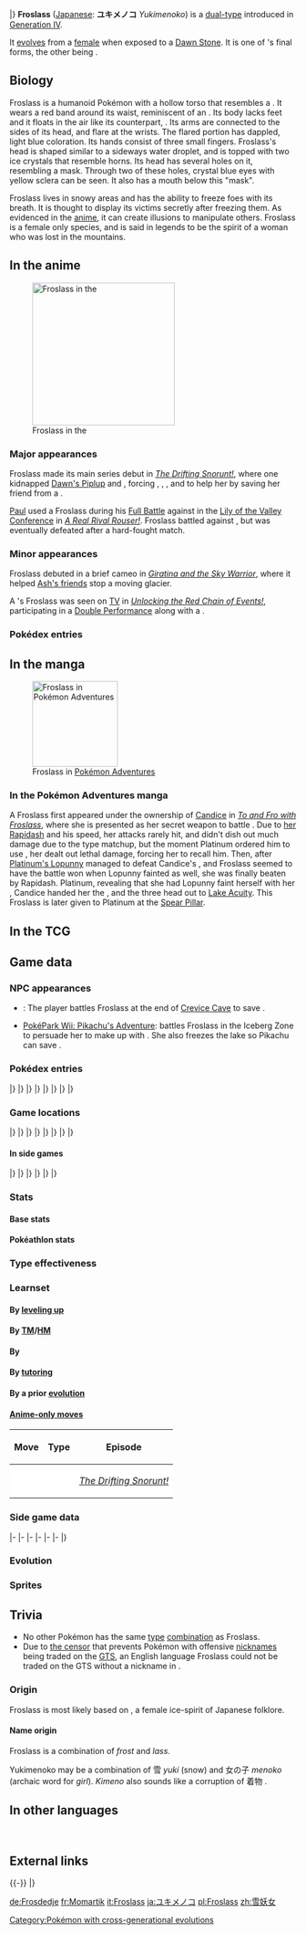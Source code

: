 {{PokémonPrevNext/Head|type=Ice|type2=Ghost}}
{{PokémonPrevNext/Pokémon|type=Ice|prevnum=477|prev=Dusknoir|nextnum=479|next=Rotom}}
|}
{{Pokémon Infobox
|name=Froslass
|jname=ユキメノコ
|tmname=Yukimenoko
|ndex=478
|hdex6=181
|sdex=208
|adex=248
|abrow=215
|obrow=288
|opbrow=153
|typebox=1
|type1=Ice
|type2=Ghost
|category=Snow Land
|height-ftin=4'03"
|height-m=1.3
|weight-lbs=58.6
|weight-kg=26.6
|abilityn=d
|ability1=Snow Cloak
|abilityd=Cursed Body
|egggroupn=2
|egggroup1=Fairy
|egggroup2=Mineral
|eggcycles=20
|evtotal=2
|evsp=2
|expyield=168
|oldexp=187
|lv100exp=1,000,000
|gendercode=254
|color=White
|catchrate=75
|body=04
|pokefordex=froslass
|generation=4
|friendship=70
}}
'''Froslass''' ([[List of Japanese Pokémon names|Japanese]]: '''ユキメノコ''' ''Yukimenoko'') is a [[type|dual-type]] {{2t|Ice|Ghost}} {{OBP|Pokémon|species}} introduced in [[Generation IV]].

It [[Evolution|evolve]]s from a [[gender|female]] {{p|Snorunt}} when exposed to a [[Dawn Stone]]. It is one of {{p|Snorunt}}'s final forms, the other being {{p|Glalie}}.

==Biology==
Froslass is a humanoid Pokémon with a hollow torso that resembles a {{wp|kimono}}. It wears a red band around its waist, reminiscent of an {{wp|Obi}}. Its body lacks feet and it floats in the air like its counterpart, {{p|Glalie}}. Its arms are connected to the sides of its head, and flare at the wrists. The flared portion has dappled, light blue coloration. Its hands consist of three small fingers. Froslass's head is shaped similar to a sideways water droplet, and is topped with two ice crystals that resemble horns. Its head has several holes on it, resembling a mask. Through two of these holes, crystal blue eyes with yellow sclera can be seen. It also has a mouth below this "mask".

Froslass lives in snowy areas and has the ability to freeze foes with its {{tt|-58 degrees Fahrenheit|-50 degrees Celsius}} breath. It is thought to display its victims secretly after freezing them. As evidenced in the [[DP116|anime]], it can create illusions to manipulate others. Froslass is a female only species, and is said in legends to be the spirit of a woman who was lost in the mountains.

==In the anime==
[[File:Paul Froslass.png|thumb|left|250px|Froslass in the {{pkmn|anime}}]]
===Major appearances===
Froslass made its main series debut in ''[[DP116|The Drifting Snorunt!]]'', where one kidnapped [[Dawn's Piplup]] and {{MTR}}, forcing {{Ash}}, {{an|Dawn}}, {{an|Brock}}, and {{TRT}} to help her by saving her friend {{p|Snorunt}} from a {{OBP|poacher|DP116}}.

[[Paul]] used a Froslass during his [[Full Battle]] against {{Ash}} in the [[Lily of the Valley Conference]] in ''[[DP187|A Real Rival Rouser!]]''. Froslass battled against {{AP|Pikachu}}, but was eventually defeated after a hard-fought match.

===Minor appearances===
Froslass debuted in a brief cameo in ''[[M11|Giratina and the Sky Warrior]]'', where it helped [[Ash's friends]] stop a moving glacier.

A {{pkmn|Coordinator}}'s Froslass was seen on [[Television|TV]] in ''[[DP150|Unlocking the Red Chain of Events!]]'', participating in a [[Double Performance]] along with a {{p|Lucario}}.

===Pokédex entries===
{{Animedexheader|Sinnoh}}
{{Animedexbody|DP116|Froslass|Dawn's Pokédex|Froslass, the Snow Land Pokémon and an evolved form of {{p|Snorunt}}. It freezes its opponents to temperatures nearly minus sixty degrees.}}
{{Animedexfooter/Pokémon|''Diamond & Pearl''|Sinnoh}}

==In the manga==
[[File:Platinum Froslass.png|thumb|150px|Froslass in [[Pokémon Adventures]]]]
===In the Pokémon Adventures manga===
A Froslass first appeared under the ownership of [[Candice]] in ''[[PS388|To and Fro with Froslass]]'', where she is presented as her secret weapon to battle {{adv|Platinum}}. Due to [[Platinum's Rapidash|her Rapidash]] and his speed, her attacks rarely hit, and didn't dish out much damage due to the type matchup, but the moment Platinum ordered him to use {{m|Rest}}, her {{m|Wake-Up Slap}} dealt out lethal damage, forcing her to recall him. Then, after [[Platinum's Lopunny]] managed to defeat Candice's {{p|Abomasnow}}, and Froslass seemed to have the battle won when Lopunny fainted as well, she was finally beaten by Rapidash. Platinum, revealing that she had Lopunny faint herself with her {{m|Healing Wish}}, Candice handed her the {{badge|Icicle}}, and the three head out to [[Lake Acuity]]. This Froslass is later given to Platinum at the [[Spear Pillar]].

==In the TCG==
{{main|Froslass (TCG)}}

==Game data==
===NPC appearances===
* {{g|Mystery Dungeon: Explorers of Time and Explorers of Darkness}}: The player battles Froslass at the end of [[Crevice Cave]] to save {{p|Scizor}}.
* [[PokéPark Wii: Pikachu's Adventure]]: {{p|Pikachu}} battles Froslass in the Iceberg Zone to persuade her to make up with {{p|Glalie}}. She also freezes the lake so Pikachu can save {{p|Mamoswine}}.

===Pokédex entries===
{{Dex/Header|type=Ice|type2=Ghost}}
{{Dex/NA|gen=IV}}
{{Dex/Gen|gen=IV}}
{{Dex/Entry2|v=Diamond|v2=Pearl|entry=It freezes foes with an icy breath nearly {{tt|-60 degrees F|-50 degrees C}}. What seems to be its body is actually hollow.}}
{{Dex/Entry1|v=Platinum|entry=It freezes prey by blowing its {{tt|-58 degree F|-50 degree C}} breath. It is said to then secretly display its prey.}}
{{Dex/Entry1|v=HeartGold|entry=Legends in snowy regions say that a woman who was lost on an icy mountain was reborn as Froslass.}}
{{Dex/Entry1|v=SoulSilver|entry=Legends in snowy regions say that a woman who was lost on an icy mountain was reborn as Froslass<!-- period is missing -->}}
|}
|}
{{Dex/Gen|gen=V}}
{{Dex/Entry2|v=Black|v2=White|t=FFF|entry=It freezes prey by blowing its {{tt|-58 degree F|-50 degree C}} breath. It is said to then secretly display its prey.}}
{{Dex/Entry2|v=Black 2|v2=White 2|t=FFF|entry=It freezes prey by blowing its {{tt|-58 degree F|-50 degree C}} breath. It is said to then secretly display its prey.}}
|}
|}
{{Dex/Gen|gen=VI}}
{{Dex/Entry1|v=X|t=FFF|entry=It freezes foes with an icy breath nearly {{tt|-60 degrees Fahrenheit|-50 degree Celsius}}. What seems to be its body is actually hollow.}}
{{Dex/Entry1|v=Y|entry=Legends in snowy regions say that a woman who was lost on an icy mountain was reborn as Froslass.}}
{{Dex/Entry1|v=Omega Ruby|t=FFF|entry=It freezes foes with an icy breath nearly {{tt|-60 degrees Fahrenheit|-50 degree Celsius}}. What seems to be its body is actually hollow.}}
{{Dex/Entry1|v=Alpha Sapphire|t=FFF|entry=Legends in snowy regions say that a woman who was lost on an icy mountain was reborn as Froslass.}}
|}
|}
{{Dex/Gen|gen=VII}}
{{Dex/Entry1|v=Sun|entry=When it finds humans or Pokémon it likes, it freezes them and takes them to its chilly den, where they become decorations.}}
{{Dex/Entry1|v=Moon|entry=The soul of a woman lost on a snowy mountain possessed an icicle, becoming this Pokémon. The food it most relishes is the souls of men.}}
{{Dex/Entry1|v=Ultra Sun|entry=It freezes hikers who have come to climb snowy mountains and carries them back to its home. It only goes after men it thinks are handsome.}}
{{Dex/Entry1|v=Ultra Moon|entry=It's said that on nights of terrible blizzards, it comes down to human settlements. If you hear it knocking at your door, do not open it!}}
|}
|}
{{Dex/Footer}}

===Game locations===
{{Availability/Header|type=Ice|type2=Ghost}}
{{Availability/NA|gen=IV}}
{{Availability/Gen|gen=IV}}
{{Availability/Entry2|v=Diamond|v2=Pearl|area=[[Evolution|Evolve]] {{p|Snorunt}}{{female}}}}
{{Availability/Entry1|v=Platinum|area=[[Evolution|Evolve]] {{p|Snorunt}}{{female}}}}
{{Availability/Entry2/None|v=HeartGold|v2=SoulSilver|area=[[Evolution|Evolve]] [[Pokéwalker]] {{p|Snorunt}}{{female}}}}
|}
|}
{{Availability/Gen|gen=V}}
{{Availability/Entry2/None|v=Black|v2=White|area=[[Poké Transfer]]}}
{{Availability/Entry2/None|v=Black 2|v2=White 2|area=[[Poké Transfer]]}}
|}
|}
{{Availability/Gen|gen=VI}}
{{Availability/Entry2|v=X|v2=Y|t=fff|area=[[Evolution|Evolve]] {{p|Snorunt}}{{female}}}}
{{Availability/Entry2|v=Omega Ruby|v2=Alpha Sapphire|t=fff|t2=fff|area=[[Evolution|Evolve]] {{p|Snorunt}}{{female}}}}
|}
|}
{{Availability/Gen|gen=VII}}
{{Availability/Entry2|v=Sun|v2=Moon|area=[[Evolution|Evolve]] {{p|Snorunt}}{{female}}}}
{{Availability/Entry2|v=Ultra Sun|v2=Ultra Moon|area=[[Evolution|Evolve]] {{p|Snorunt}}{{female}}}}
|}
|}
{{Availability/Footer}}

====In side games====
{{Availability/Header|type=Ice|type2=Ghost}}
{{Availability/NA|gen=IV}}
{{Availability/Gen|gen=IV}}
{{Availability/Entry2|v=MD Time|v2=MD Darkness|link=Pokémon Mystery Dungeon: Explorers of Time and Explorers of Darkness|area=[[Crystal Crossing]] (9F-13F)}}
{{Availability/Entry1|v=MD Sky|link=Pokémon Mystery Dungeon: Explorers of Sky|area=[[Crystal Crossing]] (9F-13F)}}
{{Availability/Entry1|v=Ranger: SoA|link=Pokémon Ranger: Shadows of Almia|color={{SoA color}}|area=[[Almia Castle]]}}
{{Availability/Entry1|v=Rumble|color={{fire color}}|area=[[Rocky Cave]]}}
<!--{{Availability/Entry1|v=MD Stormy|link=Pokémon Mystery Dungeon (WiiWare)|color={{water color}}|area=}}-->
{{Availability/Entry1|v=PokéPark Wii|link=PokéPark Wii: Pikachu's Adventure|color={{grass color}}|area=[[Iceberg Zone]]}}
{{Availability/Entry1|v=Ranger: GS|link=Pokémon Ranger: Guardian Signs|color={{GS color}}|area=[[Sky Fortress]]}}
|}
|}
{{Availability/Gen|gen=V}}
{{Availability/Entry1|1|v=Rumble Blast|color={{fire color}}|area=Glacier: [[World Axle - B2F]], [[Frozen Tundra]]}}
{{Availability/Entry1|1|v=Conquest|color={{silver color}}|area=[[Evolution|Evolve]] {{p|Snorunt}}}}
{{Availability/Entry1|1|v=Rumble U|color={{fire color}}|area=[[Conductor Room#Frozen Runway|Conductor Room: Frozen Runway]]}}
|}
|}
{{Availability/Gen|gen=VI}}
{{Availability/Entry1|1|v=Battle Trozei|color={{defense color}}|area=[[Safari Jungle#Friday Stage 3|Safari Jungle: Stage 3]]{{dotw|Fr}}}}
{{Availability/Entry1|1|v=Shuffle|color={{beauty color}}|area=[[Castle Noapte|Castle Noapte: Stage 128]]}}
{{Availability/Entry1|1|v=Rumble World|color={{fire color}}|area=[[Distortion Land#Outermost Snowfield|Distortion Land: Outermost Snowfield]] <small>(Center Boss, Back, Special)</small>}}
{{Availability/Entry1|1|v=Picross|color={{skill color light}}|area=[[Pokémon Picross Stages#Area 22|Area 22: Stage 01]]}}
|}
|}
{{Availability/Footer}}

===Stats===
====Base stats====
{{BaseStats
|type=Ice
|type2=Ghost
|HP=     70
|Attack= 80
|Defense=70
|SpAtk=  80
|SpDef=  70
|Speed= 110}}

====Pokéathlon stats====
{{Pokéthlon
|type=Ice
|type2=Ghost
|Speed=3
|SpeedMax=4
|Power=1
|PowerMax=3
|Technique=4
|TechniqueMax=5
|Stamina=2
|StaminaMax=3
|Jump=3
|JumpMax=5
}}

===Type effectiveness===
{{TypeEffectiveness
|type1=Ice
|type2=Ghost
|Normal=    0
|Fighting=  0
|Flying=  100
|Poison=   50
|Ground=  100
|Rock=    200
|Bug=      50
|Ghost=   200
|Steel=   200
|Fire=    200
|Water=   100
|Grass=   100
|Electric=100
|Psychic= 100
|Ice=      50
|Dragon=  100
|Dark=    200
|Fairy=   100
|notes=yes
|ghost=yes
|newnormal=1
|newfighting=2}}

===Learnset===
====By [[Level|leveling up]]====
{{learnlist/levelh/7|Froslass|Ice|Ghost|4}}
{{learnlist/level7|1|Ominous Wind|Ghost|Special|60|100|5||'''}}
{{learnlist/level7|1|Destiny Bond|Ghost|Status|&mdash;|&mdash;|5}}
{{learnlist/level7|1|Powder Snow|Ice|Special|40|100|25||'''}}
{{learnlist/level7|1|Leer|Normal|Status|&mdash;|100|30}}
{{learnlist/level7|1|Double Team|Normal|Status|&mdash;|&mdash;|15}}
{{learnlist/level7|1|Ice Shard|Ice|Physical|40|100|30||'''}}
{{learnlist/level7|{{tt|Evo.|Learned upon evolving}}|Ominous Wind|Ghost|Special|60|100|5||'''}}
{{learnlist/level7|5|Double Team|Normal|Status|&mdash;|&mdash;|15}}
{{learnlist/level7|10|Ice Shard|Ice|Physical|40|100|30||'''}}
{{learnlist/level7|14|Icy Wind|Ice|Special|55|95|15||'''}}
{{learnlist/level7|19|Astonish|Ghost|Physical|30|100|15||'''}}
{{learnlist/level7|23|Draining Kiss|Fairy|Special|50|100|10}}
{{learnlist/level7|28|Will-O-Wisp|Fire|Status|&mdash;|85|15}}
{{learnlist/level7|32|Confuse Ray|Ghost|Status|&mdash;|100|10}}
{{learnlist/level7|37|Wake-Up Slap|Fighting|Physical|70|100|10}}
{{learnlist/level7|41|Captivate|Normal|Status|&mdash;|100|20}}
{{learnlist/level7|42|Shadow Ball|Ghost|Special|80|100|15||'''}}
{{learnlist/level7|48|Blizzard|Ice|Special|110|70|5||'''}}
{{learnlist/level7|54|Hail|Ice|Status|&mdash;|&mdash;|10}}
{{learnlist/level7|61|Destiny Bond|Ghost|Status|&mdash;|&mdash;|5}}
{{learnlist/levelf/7|Froslass|Ice|Ghost|4}}

====By [[TM]]/[[HM]]====
{{learnlist/tmh/7|Froslass|Ice|Ghost|4}}
{{learnlist/tm7|TM06|Toxic|Poison|Status|&mdash;|90|10}}
{{learnlist/tm7|TM07|Hail|Ice|Status|&mdash;|&mdash;|10}}
{{learnlist/tm7|TM10|Hidden Power|Normal|Special|60|100|15}}
{{learnlist/tm7|TM12|Taunt|Dark|Status|&mdash;|100|20}}
{{learnlist/tm7|TM13|Ice Beam|Ice|Special|90|100|10||'''}}
{{learnlist/tm7|TM14|Blizzard|Ice|Special|110|70|5||'''}}
{{learnlist/tm7|TM15|Hyper Beam|Normal|Special|150|90|5}}
{{learnlist/tm7|TM16|Light Screen|Psychic|Status|&mdash;|&mdash;|30}}
{{learnlist/tm7|TM17|Protect|Normal|Status|&mdash;|&mdash;|10}}
{{learnlist/tm7|TM18|Rain Dance|Water|Status|&mdash;|&mdash;|5}}
{{learnlist/tm7|TM20|Safeguard|Normal|Status|&mdash;|&mdash;|25}}
{{learnlist/tm7|TM21|Frustration|Normal|Physical|&mdash;|100|20}}
{{learnlist/tm7|TM24|Thunderbolt|Electric|Special|90|100|15}}
{{learnlist/tm7|TM25|Thunder|Electric|Special|110|70|10}}
{{learnlist/tm7|TM27|Return|Normal|Physical|&mdash;|100|20}}
{{learnlist/tm7|TM29|Psychic|Psychic|Special|90|100|10}}
{{learnlist/tm7|TM30|Shadow Ball|Ghost|Special|80|100|15||'''}}
{{learnlist/tm7|TM32|Double Team|Normal|Status|&mdash;|&mdash;|15}}
{{learnlist/tm7|TM41|Torment|Dark|Status|&mdash;|100|15}}
{{learnlist/tm7|TM42|Facade|Normal|Physical|70|100|20}}
{{learnlist/tm7|TM44|Rest|Psychic|Status|&mdash;|&mdash;|10}}
{{learnlist/tm7|TM45|Attract|Normal|Status|&mdash;|100|15}}
{{learnlist/tm7|TM48|Round|Normal|Special|60|100|15}}
{{learnlist/tm7|TM56|Fling|Dark|Physical|&mdash;|100|10}}
{{learnlist/tm7|TM61|Will-O-Wisp|Fire|Status|&mdash;|85|15}}
{{learnlist/tm7|TM63|Embargo|Dark|Status|&mdash;|100|15}}
{{learnlist/tm7|TM66|Payback|Dark|Physical|50|100|10}}
{{learnlist/tm7|TM68|Giga Impact|Normal|Physical|150|90|5}}
{{learnlist/tm7|TM70|Aurora Veil|Ice|Status|&mdash;|&mdash;|20}}
{{learnlist/tm7|TM73|Thunder Wave|Electric|Status|&mdash;|90|20}}
{{learnlist/tm7|TM77|Psych Up|Normal|Status|&mdash;|&mdash;|10}}
{{learnlist/tm7|TM79|Frost Breath|Ice|Special|60|90|10||'''}}
{{learnlist/tm7|TM85|Dream Eater|Psychic|Special|100|100|15}}
{{learnlist/tm7|TM87|Swagger|Normal|Status|&mdash;|85|15}}
{{learnlist/tm7|TM88|Sleep Talk|Normal|Status|&mdash;|&mdash;|10}}
{{learnlist/tm7|TM90|Substitute|Normal|Status|&mdash;|&mdash;|10}}
{{learnlist/tm7|TM100|Confide|Normal|Status|&mdash;|&mdash;|20}}
{{learnlist/tmf/7|Froslass|Ice|Ghost|4}}

====By {{pkmn|breeding}}====
{{learnlist/breedh/7|Froslass|Ice|Ghost|4}}
{{learnlist/breed7|{{MSP|582|Vanillite}}{{MSP|583|Vanillish}}{{MSP|584|Vanilluxe}}|Avalanche|Ice|Physical|60|100|10||'''}}
{{learnlist/breed7|{{MSP|417|Pachirisu}}|Bide|Normal|Physical|&mdash;|&mdash;|10}}
{{learnlist/breed7|{{MSP|185|Sudowoodo}}{{MSP|299|Nosepass}}{{MSP|476|Probopass}}|Block|Normal|Status|&mdash;|&mdash;|5}}
{{learnlist/breed7|{{MSP|039|Jigglypuff}}{{MSP|040|Wigglytuff}}{{MSP|562|Yamask}}{{MSP|563|Cofagrigus}}|Disable|Normal|Status|&mdash;|100|20}}
{{learnlist/breed7|{{MSP|303|Mawile}}{{MSP|312|Minun}}{{MSP|684|Swirlix}}{{MSP|685|Slurpuff}}|Fake Tears|Dark|Status|&mdash;|100|20}}
{{learnlist/breed7|{{MSP|562|Yamask}}{{MSP|563|Cofagrigus}}|Hex|Ghost|Special|65|100|10||'''}}
{{learnlist/breed7|{{MSP|039|Jigglypuff}}{{MSP|074|Geodude}}{{MSP|074A|Geodude}}{{MSP|075|Graveler}}{{MSP|075A|Graveler}}{{MSP|183|Marill}}<br>{{MSP|184|Azumarill}}{{MSP|597|Ferroseed}}{{MSP|598|Ferrothorn}}{{MSP|777|Togedemaru}}|Rollout|Rock|Physical|30|90|20}}
{{learnlist/breed7|{{MSP|707|Klefki}}|Spikes|Ground|Status|&mdash;|&mdash;|20}}
{{learnlist/breed7|{{MSP|312|Minun}}|Switcheroo|Dark|Status|&mdash;|100|10}}
{{learnlist/breed7|{{MSP|351|Castform}}{{MSP|407|Roserade}}{{MSP|584|Vanilluxe}}|Weather Ball|Normal|Special|50|100|10}}
{{learnlist/breedf/7|Froslass|Ice|Ghost|4}}

====By [[Move Tutor|tutoring]]====
{{learnlist/tutorh/7|Froslass|Ice|Ghost|4}}
{{learnlist/tutor7|Ally Switch|Psychic|Status|—|—|15|||no|yes}}
{{learnlist/tutor7|Block|Normal|Status|—|—|5|||no|yes}}
{{learnlist/tutor7|Ice Punch|Ice|Physical|75|100|15||'''|no|yes}}
{{learnlist/tutor7|Icy Wind|Ice|Special|55|95|15||'''|no|yes}}
{{learnlist/tutor7|Laser Focus|Normal|Status|—|—|30|||no|yes}}
{{learnlist/tutor7|Pain Split|Normal|Status|—|—|20|||no|yes}}
{{learnlist/tutor7|Shock Wave|Electric|Special|60|—|20|||no|yes}}
{{learnlist/tutor7|Signal Beam|Bug|Special|75|100|15|||no|yes}}
{{learnlist/tutor7|Snatch|Dark|Status|—|—|10|||no|yes}}
{{learnlist/tutor7|Snore|Normal|Special|50|100|15|||no|yes}}
{{learnlist/tutor7|Spite|Ghost|Status|—|100|10|||no|yes}}
{{learnlist/tutor7|Telekinesis|Psychic|Status|—|—|15|||no|yes}}
{{learnlist/tutor7|Trick|Psychic|Status|—|100|10|||no|yes}}
{{learnlist/tutor7|Water Pulse|Water|Special|60|100|20|||no|yes}}
{{learnlist/tutorf/7|Froslass|Ice|Ghost|4}}

====By a prior [[evolution]]====
{{learnlist/prevoh/7|Froslass|Ice|Ghost|4}}
{{learnlist/prevo7|361|Snorunt|||||Bite|Dark|Physical|60|100|25}}
{{learnlist/prevo7|361|Snorunt|||||Ice Fang|Ice|Physical|65|95|15|'''}}
{{learnlist/prevo7|361|Snorunt|||||Headbutt|Normal|Physical|70|100|15}}
{{learnlist/prevo7|361|Snorunt|||||Crunch|Dark|Physical|80|100|15}}
{{learnlist/prevof/7|Froslass|Ice|Ghost|4}}

====[[Anime move errors|Anime-only moves]]====
{| class="roundy" style="margin:auto; background: #{{ice color light}}; border: 3px solid #{{ghost color}}"
! Move
! Type
! Episode
|-
| style="background:#fff; {{roundybl|5px}}" | {{m|Slash}}
| style="background:#fff" | {{typecolor|Normal}}
| style="background:#fff; {{roundybr|5px}}" | ''[[DP116|The Drifting Snorunt!]]''
|}

===Side game data===
{{Spindata/Head|type=Ice|type2=Ghost}}
{{Spindata/MDTDS|col=6|type=Ice|ndex=478
|body=1
|rate=-10
|IQ=A
}}
|-
{{Spindata/Ranger SoA|col=6|type=Ice
|group=Ice
|assist=Ice
|field=Crush
|fieldpower=4
|browser=It makes hunks of ice fall. It protects itself with a ghostly fire.
}}
|-
{{Spindata/Ranger GS|col=6|type=Ice
|group=Ice
|assist=Ice
|field=Crush
|fieldpower=4
|browser=It causes continuous blizzards around itself that make Pokémon Stopped.
}}
|-
{{Spindata/Rumble|col=3|type=Ice
|att=3
|def=3
|speed=4
}}
{{Spindata/RumbleBlast|col=3|type=Ice
|att=3
|def=3
|speed=4
}}
|-
{{Spindata/PokéPark|col=6|type=Ice|ndex=478
|Pad=Froslass fought with {{p|Glalie}} in the [[Iceberg Zone]], but usually they are good friends! Her {{m|Blizzard}} can freeze an entire lake!
}}
|-
{{Spindata/Conquest|col=6|type=Ice|ndex=478
|HP=3
|atk=2
|def=3
|spd=4
|range=3
|move=Icy Wind
|ability1=Mountaineer
|ability2=Dodge
|ability3=Frostbite
|evo=Evolves from {{p|Snorunt}} when its [[link]] is improved while its female [[Warrior]] is equipped with a [[Dawn Stone]]
|link='''{{OBP|Aya|Conquest}}''' and {{DL|List of Pokémon Conquest characters|Hiroko}}
}}
|-
{{Spindata/Battle Trozei|col=3|type=Ice|ndex=478
|power=2
}}
{{Spindata/Shuffle|col=3|type=Ice|ndex=478|num=126
|min=60
|max=105
|raisemaxlevel=5
|skill=Mega Boost
|skilldesc=Fills the Mega Gauge of a Pokémon of the same type.
|swapper=Block Smash+
}}
|}

===Evolution===
{{evobox-2
|type1=Ice
|type2=Ghost
|no1=361
|name1=Snorunt
|type1-1=Ice
|evo1={{bag|Dawn Stone}} {{female}}<br>{{color2|000|Dawn Stone}}<br><small>({{color2|000|Gender|female}})</small>
|no2=478
|name2=Froslass
|type1-2=Ice
|type2-2=Ghost}}

===Sprites===
{{Spritebox/Header|type=Ice|type2=Ghost}}
{{Spritebox/NA|gen=IV}}
{{Spritebox/4|ndex=478}}
{{Spritebox/5|ndex=478}}
{{Spritebox/6|ndex=478}}
{{Spritebox/7|ndex=478}}
{{Spritebox/Footer|478|Froslass}}

==Trivia==
* No other Pokémon has the same [[type]] [[List of Pokémon with unique type combinations|combination]] as Froslass.
* Due to [[List of censored words in Pokémon Black and White Versions|the censor]] that prevents Pokémon with offensive [[nickname]]s being traded on the [[GTS]], an English language Froslass could not be traded on the GTS without a nickname in {{game|Black and White|s}}.

===Origin===
Froslass is most likely based on {{wp|Yuki-onna}}, a female ice-spirit of Japanese folklore.

====Name origin====
Froslass is a combination of ''frost'' and ''lass''.

Yukimenoko may be a combination of 雪 ''yuki'' (snow) and 女の子 ''menoko'' (archaic word for ''girl''). ''Kimeno'' also sounds like a corruption of 着物 ''{{wp|kimono}}''.

==In other languages==
{{Other languages|type=Ice|type2=Ghost
|ja=ユキメノコ ''Yukimenoko''|jameaning=From 雪 ''yuki'' (snow) and 女の子 ''menoko'' (archaic word for girl). ''Kimeno'' also sounds like a corruption of 着物 ''kimono''.
|de=Frosdedje|demeaning=From ''Frost'' and possibly ''{{tt|Mädchen|girl}}''
|fr=Momartik|frmeaning=From ''{{tt|môme|lass}}'' and ''{{tt|arctique|arctic}}''
|es=Froslass|esmeaning=Same as English name
|it=Froslass|itmeaning=Same as English name
|ko=눈여아 ''Nunyeoa''|komeaning=From {{tt|눈 ''nun''|snow}} and {{tt|여아 ''yeoa''|little girl}}
|zh_cmn=雪妖女 ''Xuě Yāo Nǚ''|zh_cmnmeaning=From its Japanese name. Combination of {{tt|雪|snow}} and {{tt|妖女|seductive/enchanting lady}}.
}}
<br clear="left">

==External links==

{{-}}
{{PokémonPrevNext/Head|type=Ice|type2=Ghost}}
{{PokémonPrevNext/Pokémon|type=Ice|prevnum=477|prev=Dusknoir|nextnum=479|next=Rotom}}
|}
{{Project Pokédex notice}}

[[Category:Pokémon with cross-generational evolutions]]

[[de:Frosdedje]]
[[fr:Momartik]]
[[it:Froslass]]
[[ja:ユキメノコ]]
[[pl:Froslass]]
[[zh:雪妖女]]